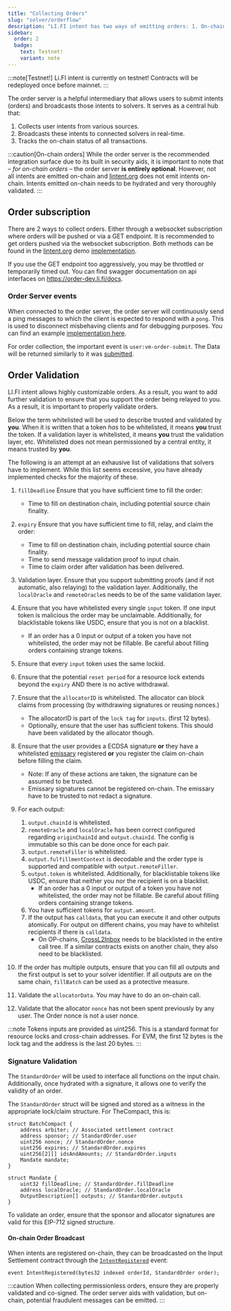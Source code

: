 ```yaml
---
title: "Collecting Orders"
slug: "solver/orderflow"
description: "LI.FI intent has two ways of emitting orders: 1. On-chain through the deposit interface or through the order server. For ease of integration and to ensure you receive all orders, it is recommended that you connect to the order server for events."
sidebar:
  order: 2
  badge:
    text: Testnet!
    variant: note
---
```


:::note[Testnet!]
Li.FI intent is currently on testnet! Contracts will be redeployed once before mainnet.
:::


The order server is a helpful intermediary that allows users to submit intents (orders) and broadcasts those intents to solvers. It serves as a central hub that:

1. Collects user intents from various sources.
2. Broadcasts these intents to connected solvers in real-time.
3. Tracks the on-chain status of all transactions.

:::caution[On-chain orders]
While the order server is the recommended integration surface due to its built in security aids, it is important to note that – _for on-chain orders_ – the order server **is entirely optional**. However, not all intents are emitted on-chain and [lintent.org](https://lintent.org) does not emit intents on-chain. Intents emitted on-chain needs to be hydrated and very thoroughly validated.
:::

## Order subscription

There are 2 ways to collect orders. Either through a websocket subscription where orders will be pushed or via a GET endpoint. It is recommended to get orders pushed via the websocket subscription. Both methods can be found in the [lintent.org](https://lintent.org) demo [implementation](https://github.com/catalystsystem/lintent/blob/a4aa78cd058cade732b73d83aa2843dd4e9ea24d/src/lib/utils/api.ts#L75-L114). 

If you use the GET endpoint too aggressively, you may be throttled or temporarily timed out. You can find swagger documentation on api interfaces on https://order-dev.li.fi/docs.

### Order Server events

When connected to the order server, the order server will continuously send a ping messages to which the client is expected to respond with a `pong`. This is used to disconnect misbehaving clients and for debugging purposes. You can find an example [implementation here](https://github.com/catalystsystem/lintent/blob/a4aa78cd058cade732b73d83aa2843dd4e9ea24d/src/lib/utils/api.ts#L89-L95).

For order collection, the important event is `user:vm-order-submit`. The Data will be returned similarly to it was [submitted](https://order-dev.li.fi/docs#:~:text=SubmitOrderDto).

## Order Validation

LI.FI intent allows highly customizable orders. As a result, you want to add further validation to ensure that you support the order being relayed to you. As a result, it is important to properly validate orders. 

Below the term whitelisted will be used to describe trusted and validated by **you**. When it is written that a token _has_ to be whitelisted, it means **you** trust the token. If a validation layer is whitelisted, it means **you** trust the validation layer, etc.
Whitelisted does not mean permissioned by a central entity, it means trusted by **you**.

The following is an attempt at an exhausive list of validations that solvers have to implement. While this list seems excessive, you have already implemented checks for the majority of these.

1. `fillDeadline` Ensure that you have sufficient time to fill the order:
    - Time to fill on destination chain, including potential source chain finality.
2. `expiry` Ensure that you have sufficient time to fill, relay, and claim the order:
    - Time to fill on destination chain, including potential source chain finality.
    - Time to send message validation proof to input chain.
    - Time to claim order after validation has been delivered.  
3. Validation layer. Ensure that you support submitting proofs (and if not automatic, also relaying) to the validation layer. Additionally, the `localOracle` and `remoteOracle`s needs to be of the same validation layer.
4. Ensure that you have whitelisted every single `input` token. If one input token is malicious the order may be unclaimable. Additionally, for blacklistable tokens like USDC, ensure that you is not on a blacklist.
    - If an order has a 0 input or output of a token you have not whitelisted, the order may not be fillable. Be careful about filling orders containing strange tokens.
5. Ensure that every `input` token uses the same lockid.
6. Ensure that the potential `reset period` for a resource lock extends beyond the `expiry` AND there is no active withdrawal.
7. Ensure that the `allocatorID` is whitelisted. The allocator can block claims from processing (by withdrawing signatures or reusing nonces.)
    - The allocatorID is part of the `lock tag` for `inputs`. (first 12 bytes).
    - Optionally, ensure that the user has sufficient tokens. This should have been validated by the allocator though.
8. Ensure that the user provides a ECDSA signature **or** they have a whitelisted [emissary](/glossary#emissary) registered **or** you register the claim on-chain before filling the claim.
    - Note: If any of these actions are taken, the signature can be assumed to be trusted.
    - Emissary signatures cannot be registered on-chain. The emissary have to be trusted to not redact a signature.
9. For each output:
    1. `output.chainId` is whitelisted.
    2. `remoteOracle` and `localOracle` has been correct configured regarding `originChainId` and `output.chainId`. The config is immutable so this can be done once for each pair.
    3. `output.remoteFiller` is whitelisted.
    4. `output.fulfillmentContext` is decodable and the order type is supported and compatible with `output.remoteFiller`.
    5. `output.token` is whitelisted. Additionally, for blacklistable tokens like USDC, ensure that neither you nor the recipient is on a blacklist.
        - If an order has a 0 input or output of a token you have not whitelisted, the order may not be fillable. Be careful about filling orders containing strange tokens.
    6. You have sufficient tokens for `output.amount`.
    7. If the output has `calldata`, that you can execute it and other outputs atomically. For output on different chains, you may have to whitelist recipients if there is `calldata`.
        - On OP-chains, [CrossL2Inbox](https://specs.optimism.io/interop/predeploys.html#validatemessage) needs to be blacklisted in the entire call tree. If a similar contracts exists on another chain, they also need to be blacklisted.

10. If the order has multiple outputs, ensure that you can fill all outputs and the first output is set to your solver identifier. If all outputs are on the same chain, `fillBatch` can be used as a protective measure.
11. Validate the `allocatorData`. You may have to do an on-chain call.
12. Validate that the allocator `nonce` has not been spent previously by any user. The Order nonce is not a user nonce.


:::note
Tokens inputs are provided as uint256. This is a standard format for resource locks and cross-chain addresses. For EVM, the first 12 bytes is the lock tag and the address is the last 20 bytes.
:::

### Signature Validation

The `StandardOrder` will be used to interface all functions on the input chain. Additionally, once hydrated with a signature, it allows one to verify the validity of an order.

The `StandardOrder` struct will be signed and stored as a witness in the appropriate lock/claim structure. For TheCompact, this is:

```solidity
struct BatchCompact {
    address arbiter; // Associated settlement contract
    address sponsor; // StandardOrder.user
    uint256 nonce; // StandardOrder.nonce
    uint256 expires; // StandardOrder.expires
    uint256[2][] idsAndAmounts; // StandardOrder.inputs
    Mandate mandate;
}

struct Mandate {
    uint32 fillDeadline; // StandardOrder.fillDeadline
    address localOracle; // StandardOrder.localOracle
    OutputDescription[] outputs; // StandardOrder.outputs
}
```

To validate an order, ensure that the sponsor and allocator signatures are valid for this EIP-712 signed structure.

#### On-chain Order Broadcast

When intents are registered on-chain, they can be broadcasted on the Input Settlement contract through the [`IntentRegistered`](https://github.com/catalystsystem/catalyst-intent/blob/27ce0972c150ed113f66ae91069eb953f23d920b/src/input/compact/InputSettlerCompactLIFI.sol#L67) event:

```solidity
event IntentRegistered(bytes32 indexed orderId, StandardOrder order);
```

:::caution
When collecting permissionless orders, ensure they are properly validated and co-signed. The order server aids with validation, but on-chain, potential fraudulent messages can be emitted.
:::

